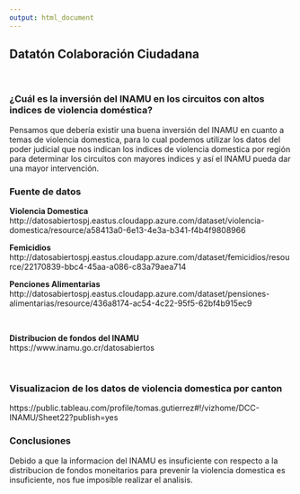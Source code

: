 ```yaml
---
output: html_document
---
```


## **Datatón Colaboración Ciudadana**

<br>

### **¿Cuál es la inversión del INAMU en los circuitos con altos indices de violencia doméstica?**

Pensamos que debería existir una buena inversión del INAMU en cuanto a temas de violencia domestica, para lo cual podemos utilizar los datos del poder judicial que nos indican los indices de violencia domestica por región para determinar los circuitos con mayores indices y así el INAMU pueda dar una mayor intervención.

### Fuente de datos

**Violencia Domestica** <br>
http://datosabiertospj.eastus.cloudapp.azure.com/dataset/violencia-domestica/resource/a58413a0-6e13-4e3a-b341-f4b4f9808966
<br>

**Femicidios** <br>
http://datosabiertospj.eastus.cloudapp.azure.com/dataset/femicidios/resource/22170839-bbc4-45aa-a086-c83a79aea714
<br>

**Penciones Alimentarias** <br>
http://datosabiertospj.eastus.cloudapp.azure.com/dataset/pensiones-alimentarias/resource/436a8174-ac54-4c22-95f5-62bf4b915ec9

<br>

**Distribucion de fondos del INAMU** <br>
https://www.inamu.go.cr/datosabiertos

<br>

### Visualizacion de los datos de violencia domestica por canton

https://public.tableau.com/profile/tomas.gutierrez#!/vizhome/DCC-INAMU/Sheet22?publish=yes


### Conclusiones

Debido a que la informacion del INAMU es insuficiente con respecto a la distribucion de fondos moneitarios para prevenir la violencia domestica es insuficiente, nos fue imposible realizar el analisis.
